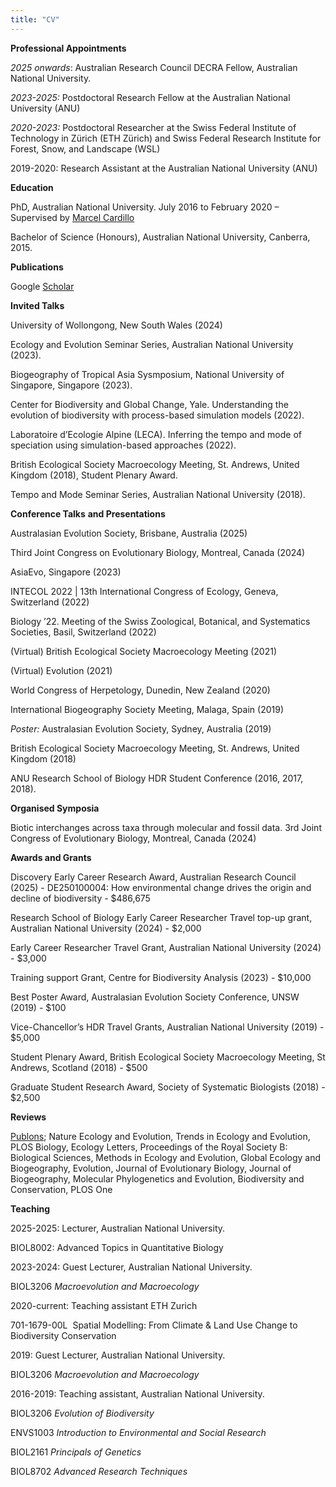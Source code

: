 ```yaml
---
title: "CV"
---
```


**Professional Appointments**

*2025 onwards*: Australian Research Council DECRA Fellow, Australian National University.

*2023-2025:* Postdoctoral Research Fellow at the Australian National University (ANU)

*2020-2023:* Postdoctoral Researcher at the Swiss Federal Institute of Technology in Zürich (ETH Zürich) and Swiss Federal Research Institute for Forest, Snow, and Landscape (WSL)

2019-2020: Research Assistant at the Australian National University (ANU)

**Education**

PhD, Australian National University. July 2016 to February 2020 -- Supervised by [Marcel Cardillo](https://biology.anu.edu.au/people/academics/marcel-cardillo)

Bachelor of Science (Honours), Australian National University, Canberra, 2015.

**Publications**

Google [Scholar](https://scholar.google.com.au/citations?user=fvEE3s4AAAAJ&hl=en)

**Invited Talks**

University of Wollongong, New South Wales (2024)

Ecology and Evolution Seminar Series, Australian National University (2023).

Biogeography of Tropical Asia Sysmposium, National University of Singapore, Singapore (2023).

Center for Biodiversity and Global Change, Yale. Understanding the evolution of biodiversity with process-based simulation models (2022).

Laboratoire d'Ecologie Alpine (LECA). Inferring the tempo and mode of speciation using simulation-based approaches (2022).

British Ecological Society Macroecology Meeting, St. Andrews, United Kingdom (2018), Student Plenary Award.

Tempo and Mode Seminar Series, Australian National University (2018).

**Conference Talks** **and Presentations**

Australasian Evolution Society, Brisbane, Australia (2025)

Third Joint Congress on Evolutionary Biology, Montreal, Canada (2024)

AsiaEvo, Singapore (2023)

INTECOL 2022 \| 13th International Congress of Ecology, Geneva, Switzerland (2022)

Biology '22. Meeting of the Swiss Zoological, Botanical, and Systematics Societies, Basil, Switzerland (2022)

(Virtual) British Ecological Society Macroecology Meeting (2021)

(Virtual) Evolution (2021)

World Congress of Herpetology, Dunedin, New Zealand (2020)

International Biogeography Society Meeting, Malaga, Spain (2019)

*Poster:* Australasian Evolution Society, Sydney, Australia (2019)

British Ecological Society Macroecology Meeting, St. Andrews, United Kingdom (2018)

ANU Research School of Biology HDR Student Conference (2016, 2017, 2018).

**Organised Symposia**

Biotic interchanges across taxa through molecular and fossil data. 3rd Joint Congress of Evolutionary Biology, Montreal, Canada (2024)

**Awards and Grants**

Discovery Early Career Research Award, Australian Research Council (2025) - DE250100004: How environmental change drives the origin and decline of biodiversity - \$486,675

Research School of Biology Early Career Researcher Travel top-up grant, Australian National University (2024) - \$2,000

Early Career Researcher Travel Grant, Australian National University (2024) - \$3,000

Training support Grant, Centre for Biodiversity Analysis (2023) - \$10,000

Best Poster Award, Australasian Evolution Society Conference, UNSW (2019) - \$100

Vice-Chancellor's HDR Travel Grants, Australian National University (2019) - \$5,000

Student Plenary Award, British Ecological Society Macroecology Meeting, St Andrews, Scotland (2018) - \$500

Graduate Student Research Award, Society of Systematic Biologists (2018) - \$2,500

**Reviews**

[Publons](https://publons.com/researcher/1565074/alexander-skeels/); Nature Ecology and Evolution, Trends in Ecology and Evolution, PLOS Biology, Ecology Letters, Proceedings of the Royal Society B: Biological Sciences, Methods in Ecology and Evolution, Global Ecology and Biogeography, Evolution, Journal of Evolutionary Biology, Journal of Biogeography, Molecular Phylogenetics and Evolution, Biodiversity and Conservation, PLOS One

**Teaching**

2025-2025: Lecturer, Australian National University.

BIOL8002: Advanced Topics in Quantitative Biology

2023-2024: Guest Lecturer, Australian National University.

BIOL3206 *Macroevolution and Macroecology*

2020-current: Teaching assistant ETH Zurich

701-1679-00L  Spatial Modelling: From Climate & Land Use Change to Biodiversity Conservation

2019: Guest Lecturer, Australian National University.

BIOL3206 *Macroevolution and Macroecology*

2016-2019: Teaching assistant, Australian National University.

BIOL3206 *Evolution of Biodiversity*

ENVS1003 *Introduction to Environmental and Social Research*

BIOL2161 *Principals of Genetics*

BIOL8702 *Advanced Research Techniques*
